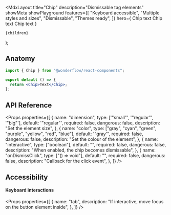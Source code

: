 
  <MdxLayout
    title="Chip"
    description="Dismissable tag elements"
    showMeta
    showPlayground
    features={[
      "Keyboard accessible",
      "Multiple styles and sizes",
      "Dismissable",
      "Themes ready",
    ]}
    hero={
      <LiveArea>
        <Chip>Chip text</Chip>
        <Chip color="blue" interactive>
          Chip text
        </Chip>
        <Chip color="yellow">Chip text</Chip>
      </LiveArea>
    }
  >
    {children}
  </MdxLayout>
);

## Anatomy

```jsx highlight=1,4
import { Chip } from "@wonderflow/react-components";

export default () => {
  return <Chip>Text</Chip>;
};
```

## API Reference

<Props
  properties={[
    {
      name: "dimension",
      type: ['"small"', '"regular"', '"big"'],
      default: '"regular"',
      required: false,
      dangerous: false,
      description: "Set the element size",
    },
    {
      name: "color",
      type: ["gray", "cyan", "green", "purple", "yellow", "red", "blue"],
      default: '"gray"',
      required: false,
      dangerous: false,
      description: "Set the colour of the element",
    },
    {
      name: "interactive",
      type: ["boolean"],
      default: "",
      required: false,
      dangerous: false,
      description:
        "When enabled, the chip becomes dismissable",
    },
    {
      name: "onDismissClick",
      type: ["() => void"],
      default: "",
      required: false,
      dangerous: false,
      description: "Callback for the click event",
    },
  ]}
/>

## Accessibility

#### Keyboard interactions

<Props
  properties={[
    {
      name: "tab",
      description: "If interactive, move focus on the button element inside",
    },
  ]}
/>
